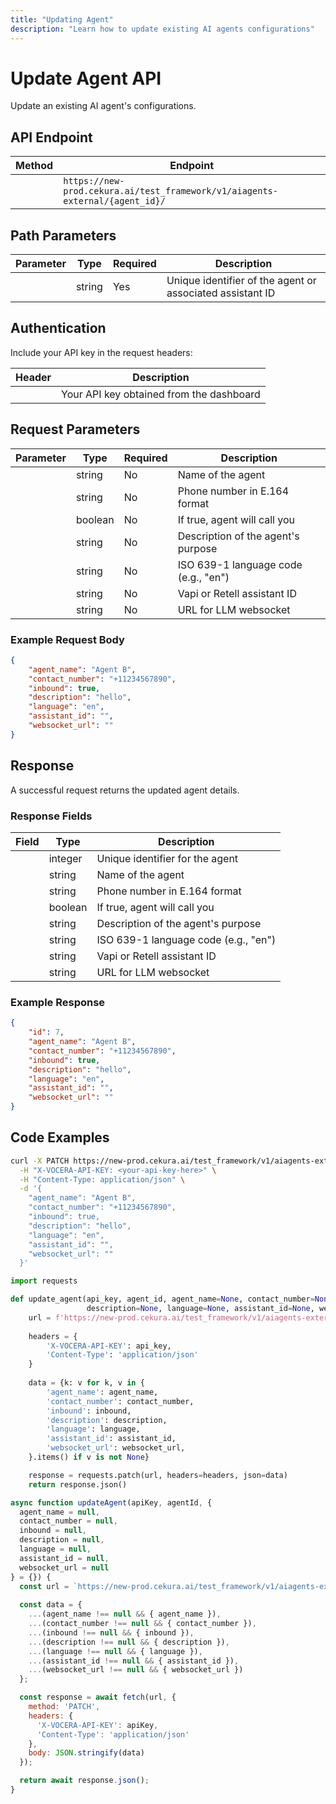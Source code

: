 ```yaml
---
title: "Updating Agent"
description: "Learn how to update existing AI agents configurations"
---
```


# Update Agent API

Update an existing AI agent's configurations.

## API Endpoint

| Method | Endpoint                                                                   |
| ------ | -------------------------------------------------------------------------- |
|        | `https://new-prod.cekura.ai/test_framework/v1/aiagents-external/{agent_id}/` |

## Path Parameters

| Parameter | Type   | Required | Description                                               |
| --------- | ------ | -------- | --------------------------------------------------------- |
|           | string | Yes      | Unique identifier of the agent or associated assistant ID |

## Authentication

Include your API key in the request headers:

| Header           | Description                              |
| ---------------- | ---------------------------------------- |
|                  | Your API key obtained from the dashboard |

## Request Parameters

| Parameter      | Type    | Required | Description                          |
| -------------- | ------- | -------- | ------------------------------------ |
|                | string  | No       | Name of the agent                    |
|                | string  | No       | Phone number in E.164 format         |
|                | boolean | No       | If true, agent will call you         |
|                | string  | No       | Description of the agent's purpose   |
|                | string  | No       | ISO 639-1 language code (e.g., "en") |
|                | string  | No       | Vapi or Retell assistant ID          |
|                | string  | No       | URL for LLM websocket                |

### Example Request Body

```json
{
    "agent_name": "Agent B",
    "contact_number": "+11234567890",
    "inbound": true,
    "description": "hello",
    "language": "en",
    "assistant_id": "",
    "websocket_url": ""
}
```

## Response

A successful request returns the updated agent details.

### Response Fields

| Field          | Type    | Description                          |
| -------------- | ------- | ------------------------------------ |
|                | integer | Unique identifier for the agent      |
|                | string  | Name of the agent                    |
|                | string  | Phone number in E.164 format         |
|                | boolean | If true, agent will call you         |
|                | string  | Description of the agent's purpose   |
|                | string  | ISO 639-1 language code (e.g., "en") |
|                | string  | Vapi or Retell assistant ID          |
|                | string  | URL for LLM websocket                |

### Example Response

```json
{
    "id": 7,
    "agent_name": "Agent B",
    "contact_number": "+11234567890",
    "inbound": true,
    "description": "hello",
    "language": "en",
    "assistant_id": "",
    "websocket_url": ""
}
```

## Code Examples

<CodeGroup>

```bash Curl
curl -X PATCH https://new-prod.cekura.ai/test_framework/v1/aiagents-external/7 \
  -H "X-VOCERA-API-KEY: <your-api-key-here>" \
  -H "Content-Type: application/json" \
  -d '{
    "agent_name": "Agent B",
    "contact_number": "+11234567890",
    "inbound": true,
    "description": "hello",
    "language": "en",
    "assistant_id": "",
    "websocket_url": ""
  }'
```


```python Python
import requests

def update_agent(api_key, agent_id, agent_name=None, contact_number=None, inbound=None, 
                 description=None, language=None, assistant_id=None, websocket_url=None):
    url = f'https://new-prod.cekura.ai/test_framework/v1/aiagents-external/{agent_id}'
    
    headers = {
        'X-VOCERA-API-KEY': api_key,
        'Content-Type': 'application/json'
    }
    
    data = {k: v for k, v in {
        'agent_name': agent_name,
        'contact_number': contact_number,
        'inbound': inbound,
        'description': description,
        'language': language,
        'assistant_id': assistant_id,
        'websocket_url': websocket_url,
    }.items() if v is not None}

    response = requests.patch(url, headers=headers, json=data)
    return response.json()
```


```javascript JavaScript
async function updateAgent(apiKey, agentId, {
  agent_name = null,
  contact_number = null,
  inbound = null,
  description = null,
  language = null,
  assistant_id = null,
  websocket_url = null
} = {}) {
  const url = `https://new-prod.cekura.ai/test_framework/v1/aiagents-external/${agentId}`;
  
  const data = {
    ...(agent_name !== null && { agent_name }),
    ...(contact_number !== null && { contact_number }),
    ...(inbound !== null && { inbound }),
    ...(description !== null && { description }),
    ...(language !== null && { language }),
    ...(assistant_id !== null && { assistant_id }),
    ...(websocket_url !== null && { websocket_url })
  };

  const response = await fetch(url, {
    method: 'PATCH',
    headers: {
      'X-VOCERA-API-KEY': apiKey,
      'Content-Type': 'application/json'
    },
    body: JSON.stringify(data)
  });

  return await response.json();
}
```

</CodeGroup>